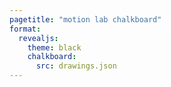 ```yaml
---
pagetitle: "motion lab chalkboard"
format:
  revealjs:
    theme: black
    chalkboard:
      src: drawings.json
---
```




